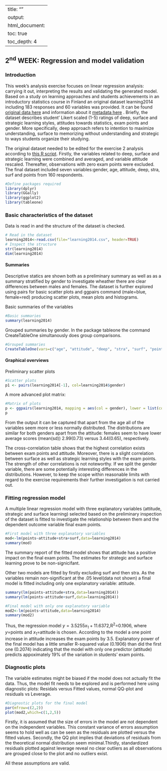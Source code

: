 

---
title: ""
output:
  html_document:
    toc: true
    toc_depth: 4
---

## **2<sup>nd</sup> WEEK**: Regression and model validation

### Introduction

This week's analysis exercise focuses on linear regression analysis: carrying it out, interpreting the results and validating the generated model. Based on a study on learning approaches and students achievements in an introductory statistics course in Finland an original dataset learning2014 including 183 responses and 60 variables was provided. It can be found [original data here](http://www.helsinki.fi/~kvehkala/JYTmooc/JYTOPKYS3-data.txt) and information about it [metadata here](http://www.helsinki.fi/~kvehkala/JYTmooc/JYTOPKYS3-meta.txt) . Briefly, the dataset describes student' Likert scaled (1-5) ratings of deep, surface and strategic learning styles, attitudes towards statistics, exam points and gender. More specifically, deep approach refers to intention to maximize understanding, surface to memorizing without understanding and strategic to ways students organize their studying.

The original dataset needed to be edited for the exercise 2 analysis according to [this R script](https://github.com/paap0/IODS-project/blob/master/data/create_learning2014.R). Firstly, the variables related to deep, surface and strategic learning were combined and averaged, and variable attitude rescaled. Thereafter, observations with zero exam points were excluded.  The final dataset included seven variables:gender, age, attitude, deep, stra, surf and points from 160 respondents.

```r
#Define packages required 
library(dplyr)
library(GGally)
library(ggplot2)
library(tableone)
```


### Basic characteristics of the dataset

Data is read in and the structure of the dataset is checked.
```r
# Read in the dataset
learning2014<-read.csv(file="learning2014.csv", header=TRUE)
# Inspect the structure
str(learning2014)
dim(learning2014)
```

#### Summaries

Descriptive statics are shown both as a preliminary summary as well as as a summary stratified by gender to investigate wheather there are clear differences between males and females. The dataset is further explored using pairs for basic scatter plots and ggpairs command (male=blue, female=red) producing scatter plots, mean plots and histograms. 

Basic summaries of the variables

```r
#Basic summaries
summary(learning2014)
```

Grouped summaries by gender. In the package tableone the command CreateTableOne simultanously does group comparisons.

```r
#Grouped summaries
CreateTableOne(vars=c("age", "attitude", "deep", "stra", "surf", "points"), strata=c("gender"),data=learning2014 )
```

#### Graphical overviews

Preliminary scatter plots 
```r
#Scatter plots
p1 <- pairs(learning2014[-1], col=learning2014$gender)
```


A more advanced plot matrix:
```r
#Matrix of plots
p <- ggpairs(learning2014, mapping = aes(col = gender), lower = list(combo = wrap("facethist", bins = 20)), title="Figure 2. Graphical overview of the learning2014 data")
p
```


From the output it can be captured that apart from the age all of the variables seem more or less normally distributed. The distributions are similar for both genders apart from the attitude: females seem to have lower average scores (mean(sd)) 2.99(0.73) versus 3.44(0.65), respectively.

The cross-correlation table shows that the highest correlation exists between exam points and attitude. Moreover, there is a slight correlation between surface as well as strategic learning styles with the exam points. The strength of other correlations is not noteworthy. If we split the gender variable, there are some potentially interesting differences in the distributions. However, to keep the scope within reasonable limits with regard to the exercise requirements their further investigation is not carried out.

### Fitting regression model

A multiple linear regression model with three explanatory variables (attitude, strategic and surface learning) selected based on the preliminary inspection of the dataset is fitted to investigate the relationship between them and the dependent outcome variable final exam points.

```r
#First model with three explanatory variables
mod<-lm(points~attitude+stra+surf,data=learning2014)
summary(mod)
```

The summary report of the fitted model shows that attitude has a positive impact on the final exam points. The estimates for strategic and surface learning prove to be non-signicifant.  

Other two models are fitted by firstly excluding surf and then stra. As the variables remain non-significant at the .05 level(data not shown) a final model is fitted including only one explanatory variable: attitude. 

```r
summary(lm(points~attitude+stra,data=learning2014))
summary(lm(points~attitude+surf,data=learning2014))
```

```r
#Final model with only one explanatory variable
mod2<-lm(points~attitude,data=learning2014)
summary(mod2)
```

Thus, the regression model $y=3.5255x_{1}+11.6372$,R<sup>2</sup>=0.1906, where $y=$points and $x_{1}=$attitude
is chosen. According to the model a one point increase in attitude increases the exam points by 3.5. Explanatory power of the final model has a little smaller R-squared value (0.1906) than did the first one (0.2074) indicating that the model with only one predictor (attitude) predicts appoximately 19% of the variation in students' exam points.

### Diagnostic plots

The variable estimates might be biased if the model does not actually fit the data. Thus, the model fit needs to be explored and is performed here using diagnostic plots: Residals versus Fitted values, normal QQ-plot and residuals vs Leverage.  

```r
#Diagnostic plots for the final model
par(mfrow=c(2,2))
plot(mod2,which=c(1,2,5))
```


Firstly, it is assumed that the size of errors in the model are not dependent on the independent variables. This constant variance of errors assumption seems to hold well as can be seen as the residuals are plotted versus the fitted values. Secondly, the QQ plot implies that deviations of residuals from the theoretical normal distribution seem minimal.Thirdly, standardized residuals plotted against leverage reveal no clear outliers as all observations are grouped close to the plot and no outliers exist.

All these assumptions are valid.
